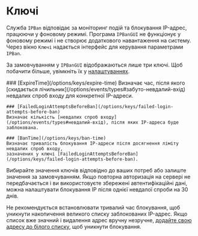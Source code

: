 
# Ключі

Служба `IPBan` відповідає за моніторинг подій та блокування IP-адрес, працюючи у фоновому режимі.
Програма `IPBanGUI` не функціонує у фоновому режимі і не створює додаткового навантаження на систему.
Через вікно `Ключі` надається інтерфейс для керування параметрами `IPBan`.

За замовчуванням у `IPBanGUI` відображаються лише три ключі. Щоб побачити більше, увімкніть їх у [налаштуваннях](/options/settings).

<Steps>
    ### [ExpireTime](/options/keys/expire-time)
    Визначає час, після якого [скидається лічильник](/options/events/types#забуто-невдалий-вхід) невдалих спроб входу для конкретної IP-адреси.

    ### [FailedLoginAttemptsBeforeBan](/options/keys/failed-login-attempts-before-ban)
    Визначає кількість [невдалих спроб входу](/options/events/types#невдалий-вхід), після яких IP-адреса буде заблокована.

    ### [BanTime](/options/keys/ban-time)
    Визначає тривалість блокування IP-адреси після досягнення ліміту невдалих спроб входу,
    зазначених у ключі [FailedLoginAttemptsBeforeBan](/options/keys/failed-login-attempts-before-ban).
</Steps>

Вибирайте значення ключів відповідно до ваших потреб або залиште значення за замовчуванням.
Якщо повторна авторизація на сервері не передбачається і ви використовуєте збережені автентифікаційні дані,
можна налаштувати блокування IP після однієї невдалої спроби на 30 днів.

Не рекомендується встановлювати тривалий час блокування, щоб уникнути накопичення великого списку заблокованих IP-адрес.
Якщо список вже значний і видалення адрес вручну незручне, [додайте свою адресу до білого списку](/options/ip#як-вручну-додати-ip-адресу-до-списку), щоб уникнути блокування.

